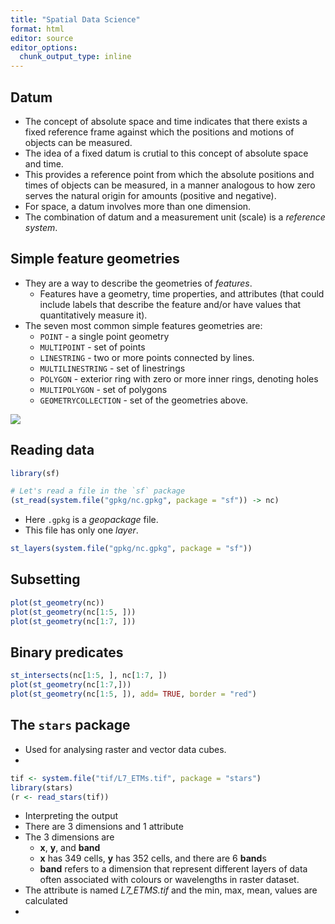 ```yaml
---
title: "Spatial Data Science"
format: html
editor: source
editor_options: 
  chunk_output_type: inline
---
```


## Datum

-   The concept of absolute space and time indicates that there exists a fixed reference frame against which the positions and motions of objects can be measured.
-   The idea of a fixed datum is crutial to this concept of absolute space and time.
-   This provides a reference point from which the absolute positions and times of objects can be measured, in a manner analogous to how zero serves the natural origin for amounts (positive and negative).
-   For space, a datum involves more than one dimension.
-   The combination of datum and a measurement unit (scale) is a *reference system*.

## Simple feature geometries

-   They are a way to describe the geometries of *features*.
    -   Features have a geometry, time properties, and attributes (that could include labels that describe the feature and/or have values that quantitatively measure it).
-   The seven most common simple features geometries are:
    -   `POINT` - a single point geometry
    -   `MULTIPOINT` - set of points
    -   `LINESTRING` - two or more points connected by lines.
    -   `MULTILINESTRING` - set of linestrings
    -   `POLYGON` - exterior ring with zero or more inner rings, denoting holes
    -   `MULTIPOLYGON` - set of polygons
    -   `GEOMETRYCOLLECTION` - set of the geometries above.

![](https://r-spatial.org/book/03-Geometries_files/figure-html/fig-sfgeometries-1.png)

## Reading data

```r
library(sf)

# Let's read a file in the `sf` package
(st_read(system.file("gpkg/nc.gpkg", package = "sf")) -> nc)
```

-   Here `.gpkg` is a *geopackage* file.
-   This file has only one *layer*.

```r
st_layers(system.file("gpkg/nc.gpkg", package = "sf"))
```

## Subsetting

```r
plot(st_geometry(nc))
plot(st_geometry(nc[1:5, ]))
plot(st_geometry(nc[1:7, ]))
```

## Binary predicates

```r
st_intersects(nc[1:5, ], nc[1:7, ])
plot(st_geometry(nc[1:7,]))
plot(st_geometry(nc[1:5, ]), add= TRUE, border = "red")

```

## The `stars` package

-   Used for analysing raster and vector data cubes.
-   

```r
tif <- system.file("tif/L7_ETMs.tif", package = "stars")
library(stars)
(r <- read_stars(tif))
```

-   Interpreting the output
-   There are 3 dimensions and 1 attribute
-   The 3 dimensions are
    -   **x**, **y**, and **band**
    -   **x** has 349 cells, **y** has 352 cells, and there are 6 **band**s
    -   **band** refers to a dimension that represent different layers of data often associated with colours or wavelengths in raster dataset.
-   The attribute is named *L7_ETMS.tif* and the min, max, mean, values are calculated
-   
